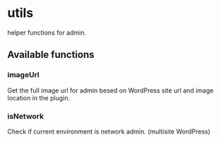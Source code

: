 
<Meta title="ivt/helpers/utils" />

# utils

helper functions for admin.

## Available functions

### imageUrl

Get the full image url for admin besed on WordPress site url and image location in the plugin.

### isNetwork

Check if current environment is network admin. (multisite WordPress)
